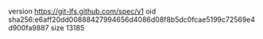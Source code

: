 version https://git-lfs.github.com/spec/v1
oid sha256:e6aff20dd00888427994656d4086d08f8b5dc0fcae5199c72569e4d900fa9887
size 13185
